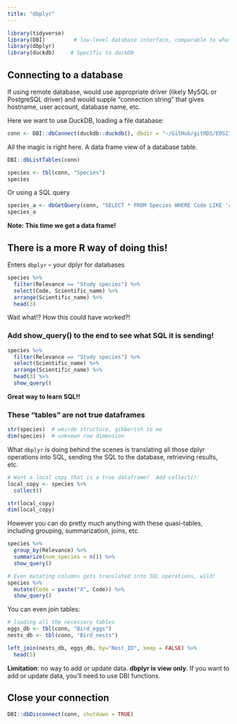 ```yaml
---
title: "dbplyr"
---
```




```r
library(tidyverse)
library(DBI)         # low-level database interface, comparable to what we saw in Python
library(dbplyr)
library(duckdb)     # Specific to duckDB
```


## Connecting to a database

If using remote database, would use appropriate driver (likely MySQL or PostgreSQL driver)
and would supple "connection string" that gives hostname, user account,
database name, etc.


Here we want to use DuckDB, loading a file database:

```r
conn <- DBI::dbConnect(duckdb::duckdb(), dbdir = "~/GitHub/gitRDS/EDS213/bren-eds213-data/database/database.db")  # adapt the path as needed
```

All the magic is right here.  A data frame view of a database table.

```r
DBI::dbListTables(conn)
```

```r
species <- tbl(conn, "Species")
species
```

Or using a SQL query

```r
species_a <- dbGetQuery(conn, "SELECT * FROM Species WHERE Code LIKE 'a%' ")       # note the quotes!
species_a
```

**Note: This time we get a data frame!**


## There is a more R way of doing this!

Enters `dbplyr` -- your dplyr for databases

```r
species %>%
  filter(Relevance == "Study species") %>%
  select(Code, Scientific_name) %>%
  arrange(Scientific_name) %>%
  head(3)
```

Wait what!? How this could have worked?!

### Add show_query() to the end to see what SQL it is sending!

```r
species %>%
  filter(Relevance == "Study species") %>%
  select(Scientific_name) %>%
  arrange(Scientific_name) %>%
  head(3) %>% 
  show_query()
```

**Great way to learn SQL!!**

### These "tables" are not true dataframes

```r
str(species)  # weirdo structure, gibberish to me
dim(species)  # unknown row dimension
```

What `dbplyr` is doing behind the scenes is translating
all those dplyr operations into SQL, sending the
SQL to the database, retrieving results, etc.

```r
# Want a local copy that is a true dataframe?  Add collect():
local_copy <- species %>% 
  collect()

str(local_copy)
dim(local_copy)
```

However you can do pretty much anything with these quasi-tables,
including grouping, summarization, joins, etc.

```r
species %>%
  group_by(Relevance) %>%
  summarize(num_species = n()) %>% 
  show_query()

# Even mutating columns gets translated into SQL operations, wild!
species %>%
  mutate(Code = paste("X", Code)) %>% 
  show_query()
```

You can even join tables:

```r
# loading all the necessary tables
eggs_db <- tbl(conn, "Bird_eggs")
nests_db <- tbl(conn, "Bird_nests")

left_join(nests_db, eggs_db, by="Nest_ID", keep = FALSE) %>%
  head(5)
```


**Limitation**: no way to add or update data.  **dbplyr is view only**.
If you want to add or update data, you'll need to use
DBI functions.


## Close your connection

```r
DBI::dbDisconnect(conn, shutdown = TRUE)
```

